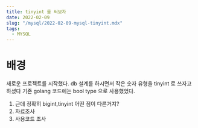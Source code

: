 ```yaml
---
title: tinyint 를 써보자
date: 2022-02-09
slug: "/mysql/2022-02-09-mysql-tinyint.mdx"
tags:
  - MYSQL
---
```



# 배경
새로운 프로젝트를 시작했다.
db 설계를 하시면서 작은 숫자 유형을 tinyint 로 쓰자고 하셨다
기존 golang 코드에는  bool type 으로 사용했었다.

1. 근데 정확히 bigint,tinyint 어떤 점이 다른거지?
2. 자료조사
3. 사용코드 조사
